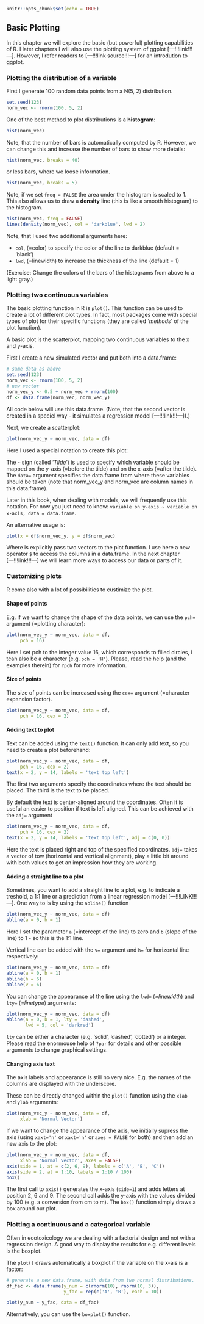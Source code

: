 ```r
knitr::opts_chunk$set(echo = TRUE)
```

## Basic Plotting

In this chapter we will explore the basic (but powerful) plotting capabilities of R. 
I later chapters I will also use the plotting system of ggplot [---!!!link!!!---]. 
However, I refer readers to [---!!!link source!!!---] for an introdution to ggplot.


### Plotting the distribution of a variable

First I generate 100 random data points from a N(5, 2) distribution.

```r
set.seed(123)
norm_vec <- rnorm(100, 5, 2)
```

One of the best method to plot distributions is a **histogram**:

```r
hist(norm_vec)
```

Note, that the number of bars is automatically computed by R.
However, we can change this and increase the number of bars to show more details:

```r
hist(norm_vec, breaks = 40)
```

or less bars, where we loose information.

```r
hist(norm_vec, breaks = 5)
```


Note, if we set `freq = FALSE` the area under the histogram is scaled to 1. 
This also allows us to draw a **density** line (this is like a smooth histogram) to the histogram.

```r
hist(norm_vec, freq = FALSE)
lines(density(norm_vec), col = 'darkblue', lwd = 2)
```

Note, that I used two additional arguments here:

* `col`, (=color) to specify the color of the line to darkblue (default = 'black') 
* ` lwd`, (=linewidth) to increase the thickness of the line (default = 1)

(Exercise: Change the colors of the bars of the histograms from above to a light gray.)


### Plotting two continuous variables

The basic plotting function in R is `plot()`.
This function can be used to create a lot of different plot types. 
In fact, most packages come with special types of plot for their specific functions (they are called '*methods*' of the plot function).

A basic plot is the scatterplot, mapping two continuous variables to the x and y-axis.

First I create a new simulated vector and put both into a data.frame:
```r
# same data as above
set.seed(123)
norm_vec <- rnorm(100, 5, 2)
# new vector
norm_vec_y <- 0.5 + norm_vec + rnorm(100)
df <- data.frame(norm_vec, norm_vec_y)
```

All code below will use this data.frame.
(Note, that the second vector is created in a speciel way - it simulates a regression model [---!!!link!!!---]).)

Next, we create a scatterplot:

```r
plot(norm_vec_y ~ norm_vec, data = df)
```

Here I used a special notation to create this plot:

The `~` sign (called '*Tilde*') is used to specify which variable should be mapped on the y-axis (=before the tilde) and on the x-axis (=after the tilde).
The `data=` argument specifies the data.frame from where these variables should be taken (note that norm_vec_y and norm_vec are column names in this data.frame).

Later in this book, when dealing with models, we will frequently use this notation. 
For now you just need to know:
`variable on y-axis ~ variable on x-axis, data = data.frame`.

An alternative usage is:
```r
plot(x = df$norm_vec_y, y = df$norm_vec)
```

Where is explicitly pass two vectors to the plot function.
I use here a new operator `$` to access the columns in a data.frame.
In the next chapter [---!!!link!!!---] we will learn more ways to access our data or parts of it.


### Customizing plots

R come also with a lot of possibilities to custimize the plot.

#### Shape of points
E.g. if we want to change the shape of the data points, we can use the `pch=` argument (=plotting character):

```r
plot(norm_vec_y ~ norm_vec, data = df,
     pch = 16)
```

Here I set pch to the integer value 16, which corresponds to filled circles, i tcan also be a character (e.g. `pch = 'H'`).
Please, read the help (and the examples therein) for `?pch` for more information.


#### Size of points

The size of points can be increased using the `cex=` argument (=character expansion factor).

```r
plot(norm_vec_y ~ norm_vec, data = df,
     pch = 16, cex = 2)
```



#### Adding text to plot

Text can be added using the `text()` function. 
It can only add text, so you need to create a plot beforehand:

```r
plot(norm_vec_y ~ norm_vec, data = df,
     pch = 16, cex = 2)
text(x = 2, y = 14, labels = 'text top left')
```

The first two arguments specify the coordinates where the text should be placed. 
The third is the text to be placed.

By default the text is center-aligned around the coordinates. 
Often it is useful an easier to position if text is left aligned. 
This can be achieved with the `adj=` argument

```r
plot(norm_vec_y ~ norm_vec, data = df,
     pch = 16, cex = 2)
text(x = 2, y = 14, labels = 'text top left', adj = c(0, 0))
```

Here the text is placed right and top of the specified coordinates. 
`adj=` takes a vector of tow (horizontal and vertical alignment), play a little bit around with both values to get an impression how they are working.


#### Adding a straight line to a plot

Sometimes, you want to add a straight line to a plot, e.g. to indicate a treshold, a 1:1 line or a prediction from a linear regression model [---!!!LINK!!!---].
One way to is by using the `abline()` function

```r
plot(norm_vec_y ~ norm_vec, data = df)
abline(a = 0, b = 1)
```

Here I set the parameter `a` (=intercept of the line) to zero and `b` (slope of the line) to 1 - so this is the 1:1 line.

Vertical line can be added with the `v=` argument and `h=` for horizontal line respectively:

```r
plot(norm_vec_y ~ norm_vec, data = df)
abline(a = 0, b = 1)
abline(h = 6)
abline(v = 6)
```

You can change the appearance of the line using the `lwd=` (*=linewidth*) and `lty=` (*=linetype*) arguments:


```r
plot(norm_vec_y ~ norm_vec, data = df)
abline(a = 0, b = 1, lty = 'dashed', 
       lwd = 5, col = 'darkred')
```

`lty` can be either a character (e.g. 'solid', 'dashed', 'dotted') or a integer. 
Please read the enormouse help of `?par` for details and other possible arguments to change graphical settings.


#### Changing axis text

The axis labels and appearance is still no very nice. 
E.g. the names of the columns are displayed with the underscore.

These can be directly changed within the `plot()` function using the `xlab` and `ylab` arguments:

```r
plot(norm_vec_y ~ norm_vec, data = df,
     xlab = 'Normal Vector')
```

If we want to change the appearance of the axis, we initially supress the axis (using `xaxt='n'` or `xaxt='n'` or `axes = FALSE` for both) and then add an new axis to the plot:

```r
plot(norm_vec_y ~ norm_vec, data = df,
     xlab = 'Normal Vector', axes = FALSE)
axis(side = 1, at = c(2, 6, 9), labels = c('A', 'B', 'C'))
axis(side = 2, at = 1:10, labels = 1:10 / 100)
box()
```

The first call to `axis()` generates the x-axis (`side=1`) and adds letters at position 2, 6 and 9.
The second call adds the y-axis with the values divided by 100 (e.g. a conversion from cm to m).
The `box()` function simply draws a box around our plot.


### Plotting a continuous and a categorical variable

Often in ecotoxicology we are dealing with a factorial design and not with a regression design. 
A good way to display the results for e.g. different levels is the boxplot.

The `plot()` draws automatically a boxplot if the variable on the x-ais is a factor:

```r
# generate a new data.frame, with data from two normal distributions.
df_fac <- data.frame(y_num = c(rnorm(10), rnorm(10, 3)),
                     y_fac = rep(c('A', 'B'), each = 10))
```

```r
plot(y_num ~ y_fac, data = df_fac)
```

Alternatively, you can use the `boxplot()` function.




